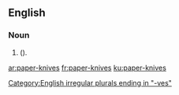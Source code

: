 ==English==

===Noun===
{{head|en|noun plural form|head=[[paper]]-[[knives]]}}
# {{plural of|paper-knife|lang=en|nodot=1}} ({{alternative spelling of|paperknives|lang=en|nocap=1|nodot=1}}).

[[Category:English irregular plurals ending in "-ves"]]

[[ar:paper-knives]]
[[fr:paper-knives]]
[[ku:paper-knives]]